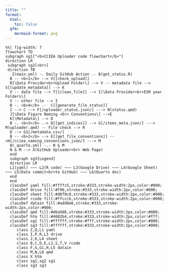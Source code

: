 ```yaml
---
title: ""
format:
  html:
    toc: false
  gfm:
    mermaid-format: png
---
```


```mermaid
%%| fig-width: 7
flowchart TD
subgraph sg1["<b>CCIEA Uploader code flowchart</b>"]
direction LR
 subgraph sg2[<br>]
 direction TB
   Z(main.yml) -. Daily GitHub Action .- B(get_status.R)
  B -- <b>1</b> --> V[[check_upload]]
  R[\Data Provider<br>Upload Folder\] --> V -- metadata file --> S[[update_metadata]] --> K
  V -- data file --> T[[clean_file]] --> I[\Data Provider<br>ESR year Folders\]
  V -- other file --> I
  B -. <b>4</b> .-  C[[generate_file_status]]
  I --> C --> F[/uploader_status.json/] ---> N(status.qmd)
  J[\Data Figure Naming <br> Conventions\] -->E
  K[\Metadata\] --> D
  B -. <b>3</b> .-> D[[get_indices]] --> G[/items_meta.json/] ---> M(uploader.qmd) -- File check --> R
  D --> G1[/metadata.csv/]
  B -- <b>2</b> --> E[[get_file_conventions]] -->H[/cciea_naming_conventions.json/] ---> M
  Q(_quarto.yml) -.- N & M
  N & M --> X(GitHub Uploader<br> Web Page)
  end
  subgraph sg3[Legend]
  direction LR
  L1(yaml) ~~~ L2(R code) ~~~ L3(Google Drive) ~~~ L4(Google Sheet) ~~~ L5(Data commit<br>to GitHub) ~~~ L6(Quarto doc)
  end
  end
  classDef yaml fill:#ffffc5,stroke:#333,stroke-width:2px,color:#000;
  classDef drive fill:#f96,stroke:#333,stroke-width:2px,color:#000;
  classDef sheet fill:#d0f0c0,stroke:#333,stroke-width:2px,color:#000;
  classDef rcode fill:#ffcccb,stroke:#333,stroke-width:2px,color:#000;
  classDef datain fill:#add8e6,stroke:#333,stroke-width:2px,color:#000;
  classDef qmd fill:#d6a9d6,stroke:#333,stroke-width:2px,color:#000;
  classDef htm fill:#4682b4,stroke:#333,stroke-width:2px,color:#fff;
  classDef sg1 fill:#ffffff,stroke:#fff,stroke-width:2px,color:#000;
  classDef sg3 fill:#ffffff,stroke:#333,stroke-width:1px,color:#000;
     class Z,Q,L1 yaml
     class I,P,R,L3 drive
     class J,K,L4 sheet
     class B,C,D,E,L2,S,T,V rcode
     class F,G,G1,H,L5 datain
     class M,N,L6 qmd
     class X htm
     class sg1,sg2 sg1
     class sg3 sg3
  
```